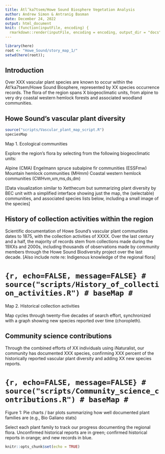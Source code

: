 ```yaml
---
title: Átl’ka7tsem/Howe Sound Biosphere Vegetation Analysis
author: Andrew Simon & Antranig Basman
date: December 24, 2022
output: html_document
knit: (function(inputFile, encoding) {
  rmarkdown::render(inputFile, encoding = encoding, output_dir = "docs") })
---
```


```r
library(here)
root <- "Howe_Sound/story_map_1/"
setwd(here(root));
```

## Introduction

Over XXX vascular plant species are known to occur within the Átl’ka7tsem/Howe Sound Biosphere, represented by XX species occurrence records. The flora of the region spans X biogeoclimatic units, from alpine to very dry coastal western hemlock forests and associated woodland communities.

## Howe Sound's vascular plant diversity

```r
source("scripts/Vascular_plant_map_script.R")
speciesMap
```
Map 1. Ecological communities

Explore the region's flora by selecting from the following biogeoclimatic units:

Alpine (CMA)
Engelmann spruce subalpine fir communities (ESSFmw)
Mountain hemlock communities (MHmm)
Coastal western hemlock communities (CWHvm,xm,ms,ds,dm)

[Data visualization similar to Xetthecum but summarizing plant diversity by BEC unit with a simplified interface showing just the map, the (selectable) communities, and associated species lists below, including a small image of the species]

## History of collection activities within the region

Scientific documentation of Howe Sound's vascular plant communities dates to 1875, with the collection activities of XXXX. Over the last century and a half, the majority of records stem from collections made during the 19XXs and 2000s, including thousands of observations made by community members through the Howe Sound Biodiversity project over the last decade. [Also include note re: Indigenous knowledge of the regional flora]

# ```{r, echo=FALSE, message=FALSE}
# source("scripts/History_of_collection_activities.R")
# baseMap
# ```
Map 2. Historical collection activities

Map cycles through twenty-five decades of search effort, synchronized with a graph showing new species reported over time (choropleth).

## Community science contributions

Through the combined efforts of XX individuals using iNaturalist, our community has documented XXX species, confirming XXX percent of the historically reported vascular plant diversity and adding XX new species reports.

# ```{r, echo=FALSE, message=FALSE}
# source("scripts/Community_science_contributions.R")
# baseMap
# ```
Figure 1: Pie charts / bar plots summarizing how well documented plant families are (e.g., Bio Galiano stats)

Select each plant family to track our progress documenting the regional flora. Unconfirmed historical reports are in green; confirmed historical reports in orange; and new records in blue.


```r
knitr::opts_chunk$set(echo = TRUE)
```
